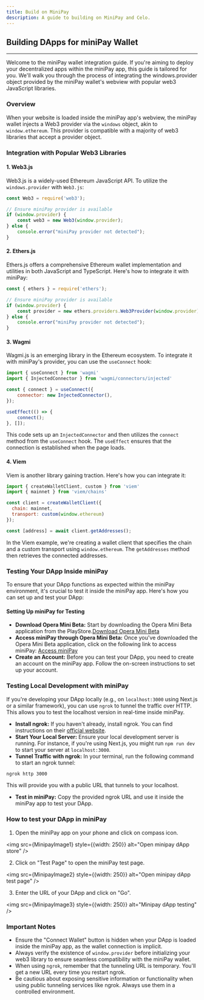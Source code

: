 ```yaml
---
title: Build on MiniPay
description: A guide to building on MiniPay and Celo.
---
```



## Building DApps for miniPay Wallet

---

Welcome to the miniPay wallet integration guide. If you're aiming to deploy your decentralized apps within the miniPay app, this guide is tailored for you. We'll walk you through the process of integrating the windows.provider object provided by the miniPay wallet's webview with popular web3 JavaScript libraries.

### Overview

When your website is loaded inside the miniPay app's webview, the miniPay wallet injects a Web3 provider via the `windows` object, akin to `window.ethereum`. This provider is compatible with a majority of web3 libraries that accept a provider object.

### Integration with Popular Web3 Libraries

#### 1. Web3.js

Web3.js is a widely-used Ethereum JavaScript API. To utilize the `windows.provider` with `Web3.js`:

```js
const Web3 = require('web3');

// Ensure miniPay provider is available
if (window.provider) {
    const web3 = new Web3(window.provider);
} else {
    console.error("miniPay provider not detected");
}
```

#### 2. Ethers.js

Ethers.js offers a comprehensive Ethereum wallet implementation and utilities in both JavaScript and TypeScript. Here's how to integrate it with miniPay:

```js
const { ethers } = require('ethers');

// Ensure miniPay provider is available
if (window.provider) {
    const provider = new ethers.providers.Web3Provider(window.provider);
} else {
    console.error("miniPay provider not detected");
}
```

#### 3. Wagmi

Wagmi.js is an emerging library in the Ethereum ecosystem. To integrate it with miniPay's provider, you can use the `useConnect` hook:

```js
import { useConnect } from 'wagmi'
import { InjectedConnector } from 'wagmi/connectors/injected'

const { connect } = useConnect({
    connector: new InjectedConnector(),
});

useEffect(() => {
    connect();
}, []);
```

This code sets up an `InjectedConnector` and then utilizes the `connect` method from the `useConnect` hook. The `useEffect` ensures that the connection is established when the page loads.

#### 4. Viem

Viem is another library gaining traction. Here's how you can integrate it:

```js
import { createWalletClient, custom } from 'viem'
import { mainnet } from 'viem/chains'

const client = createWalletClient({
  chain: mainnet,
  transport: custom(window.ethereum)
});

const [address] = await client.getAddresses();
```

In the Viem example, we're creating a wallet client that specifies the chain and a custom transport using `window.ethereum`. The `getAddresses` method then retrieves the connected addresses.

### Testing Your DApp Inside miniPay

To ensure that your DApp functions as expected within the miniPay environment, it's crucial to test it inside the miniPay app. Here's how you can set up and test your DApp:

#### Setting Up miniPay for Testing

- **Download Opera Mini Beta:** Start by downloading the Opera Mini Beta application from the PlayStore.[Download Opera Mini Beta](https://play.google.com/store/apps/details?id=com.opera.mini.native.beta)
- **Access miniPay through Opera Mini Beta:** Once you've downloaded the Opera Mini Beta application, click on the following link to access miniPay: [Access miniPay](https://opmini.page.link/d6VPt8LBwbAxstun8)
- **Create an Account:** Before you can test your DApp, you need to create an account on the miniPay app. Follow the on-screen instructions to set up your account.

### Testing Local Development with miniPay

If you're developing your DApp locally (e.g., on `localhost:3000` using Next.js or a similar framework), you can use `ngrok` to tunnel the traffic over HTTP. This allows you to test the localhost version in real-time inside miniPay.

- **Install ngrok:** If you haven't already, install ngrok. You can find instructions on their [official website](https://ngrok.com/download).
- **Start Your Local Server:** Ensure your local development server is running. For instance, if you're using Next.js, you might run `npm run dev` to start your server at `localhost:3000`.
- **Tunnel Traffic with ngrok:** In your terminal, run the following command to start an ngrok tunnel:

```bash
ngrok http 3000
```

This will provide you with a public URL that tunnels to your localhost.

- **Test in miniPay:** Copy the provided ngrok URL and use it inside the miniPay app to test your DApp.

### How to test your DApp in miniPay

1. Open the miniPay app on your phone and click on compass icon.

<img src={MinipayImage1} style={{width: 250}} alt="Open minipay dApp store" />

2. Click on "Test Page" to open the miniPay test page.

<img src={MinipayImage2} style={{width: 250}} alt="Open minipay dApp test page" />

3. Enter the URL of your DApp and click on "Go".

<img src={MinipayImage3} style={{width: 250}} alt="Minipay dApp testing" />

### Important Notes

- Ensure the "Connect Wallet" button is hidden when your DApp is loaded inside the miniPay app, as the wallet connection is implicit.
- Always verify the existence of `window.provider` before initializing your web3 library to ensure seamless compatibility with the miniPay wallet.
- When using `ngrok`, remember that the tunneling URL is temporary. You'll get a new URL every time you restart ngrok.
- Be cautious about exposing sensitive information or functionality when using public tunneling services like ngrok. Always use them in a controlled environment.
